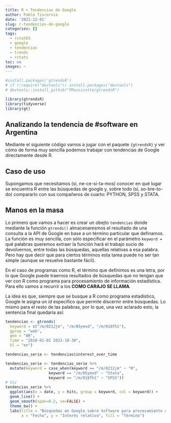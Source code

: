 ```yaml
---
title: R + Tendencias de Google
author: Pablo Tiscornia
date: '2021-12-01'
slug: r-tendencias-de-google
categories: []
tags:
  - rstatES
  - google
  - tendencias
  - trends
  - rstats
toc: no
images: ~
---
```






```r
#install.packages('gtrendsR')
# if (!require("devtools")) install.packages("devtools")
# devtools::install_github("PMassicotte/gtrendsR")

library(gtrendsR)
library(tidyverse)
library(gt)
```


## Analizando la tendencia de #software en Argentina

Mediante el siguiente código vamos a jugar con el paquete `{gtrendsR}` y ver cómo de forma muy sencilla podemos trabajar con tendencias de Google directamente desde R.


## Caso de uso

Supongamos que necesitamos (si, ne-ce-si-ta-mos) conocer en qué lugar se encuentra R entre las búsquedas de google y, sobre todo (sí, so-bre-to-do) compararlo con sus compañeros de cuarto: PYTHON, SPSS y STATA.

## Manos en la masa

Lo primero que vamos a hacer es crear un obejto `tendencias` donde mediante la función `gtrends()` almacenaresmos el resultado de una consulta a la API de Google en base a un término particular que definamos. La función es muy sencilla, con sólo especificar en el parámetro `keyword = ` qué palabras queremos extraer la función hará el trabajo sucio de devolvernos, entre todas las búsquedas, aquellas relativas a esa palabra. Pero hay que decir que para ciertos términos esta tarea puede no ser tan simple (aunque se resuelve bastante fácil). 

En el caso de programas como R, el término que definimos es una letra, por lo que Google puede traernos resultados de búsquedas que no tengan que ver con R como programa para procesamiento de información estadística. Para ello vamos a recurrir a los **COMO CARAJO SE LLAMA**.

La idea es que, siempre que se busque a R como programa estadístico, Google le asigna un _id_ específico que permite discernir entre búsquedas. Lo mismo para el resto de las palabras, por lo que, una vez aclarado esto, la sentencia final quedaría así:

```r
tendencias <- gtrends(
  keyword = c("/m/0212jm", "/m/05ymvd", "/m/018fh1"),
  gprop = "web",
  geo = "AR",
  time = "2018-01-01 2021-10-30",
  hl = "en")
```


```r


tendencias_serie <- tendencias$interest_over_time

tendencias_serie <- tendencias_serie %>% 
  mutate(keyword = case_when(keyword == "/m/0212jm" ~ "R",
                   keyword == "/m/05ymvd" ~ "Stata",
                   keyword == "/m/018fh1" ~ "SPSS"))
# Viz
tendencias_serie %>% 
  ggplot(aes(x = date, y = hits, group = keyword, col = keyword)) +
  geom_line() +
  geom_smooth(span=0.2, se=FALSE) +
  theme_bw() + 
  labs(title = "Búsquedas en Google sobre Software para procesamiento de datos", 
       x = "Fecha", y = "Interés relativo", fill = "Término")
```


